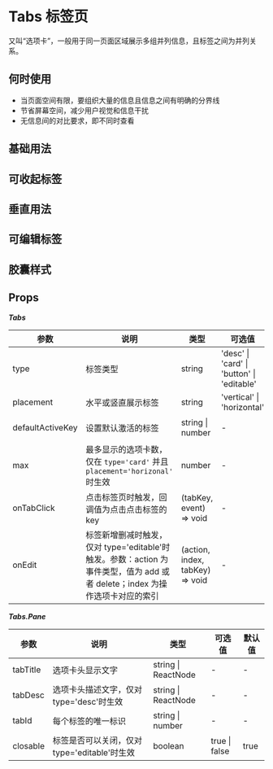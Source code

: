 # Tabs 标签页

又叫“选项卡”，一般用于同一页面区域展示多组并列信息，且标签之间为并列关系。

## 何时使用

- 当页面空间有限，要组织大量的信息且信息之间有明确的分界线
- 节省屏幕空间，减少用户视觉和信息干扰
- 无信息间的对比要求，即不同时查看

## 基础用法


<DemoBasic />

## 可收起标签


<DemoCollapse />

## 垂直用法


<DemoVertical />

## 可编辑标签


<DemoEditable />

## 胶囊样式


<DemoCapsule />

## Props

**_Tabs_**

| 参数             | 说明                                                                                                                        | 类型                            | 可选值                                     | 默认值       |
| ---------------- | --------------------------------------------------------------------------------------------------------------------------- | ------------------------------- | ------------------------------------------ | ------------ |
| type             | 标签类型                                                                                                                    | string                          | 'desc' \| 'card' \| 'button' \| 'editable' | 'card'       |
| placement        | 水平或竖直展示标签                                                                                                        | string                          | 'vertical' \| 'horizontal'                 | 'horizontal' |
| defaultActiveKey | 设置默认激活的标签                                                                                                              | string \| number                | -                                          | 第一个选项卡 |
| max              | 最多显示的选项卡数，仅在 `type='card'` 并且 `placement='horizonal'` 时生效                                                        | number                          | -                                          | 6            |
| onTabClick       | 点击标签页时触发，回调值为点击点击标签的 key                                                                                                            | (tabKey, event) => void         | -                                          | -            |
| onEdit           | 标签新增删减时触发，仅对 type='editable'时触发。参数：action 为事件类型，值为 add 或者 delete；index 为操作选项卡对应的索引 | (action, index, tabKey) => void | -                                          | -            |

**_Tabs.Pane_**

| 参数     | 说明                                         | 类型                | 可选值        | 默认值 |
| -------- | -------------------------------------------- | ------------------- | ------------- | ------ |
| tabTitle | 选项卡头显示文字                             | string \| ReactNode | -             | -      |
| tabDesc  | 选项卡头描述文字，仅对 type='desc'时生效     | string \| ReactNode | -             | -      |
| tabId    | 每个标签的唯一标识                           | string \| number    | -             | -      |
| closable | 标签是否可以关闭，仅对 type='editable'时生效 | boolean             | true \| false | true   |
